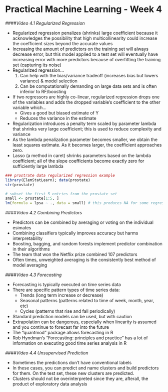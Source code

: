 Practical Machine Learning - Week 4
===========================================================

####*Video 4.1 Regularized Regression*

- Regularized regression penalizes (shrinks) large coefficient because it acknowledges the possibility that high multicollinearity could increase the coefficient sizes beyond the accurate values
- Increasing the amount of predictors on the training set will always decrease error, but this model applied to a test set will eventually have increasing error with more predictors because of overfitting the training set (capturing its noise)
- Regularized regression...
    1) Can help with the bias/variance tradeoff (increases bias but lowers variance) & model selection
    2) Can be computationally demanding on large data sets and is often inferior to RF/boosting
- If two regressors are highly co-linear, regularized regression drops one of the variables and adds the dropped variable's coefficient to the other variable which...
    - Gives a good but biased estimate of Y
    - Reduces the variance in the estimate
- Regularization introduces a penalty term scaled by parameter lambda that shrinks very large coefficient; this is used to reduce complexity and variance
- As the lambda penalization parameter becomes smaller, we obtain the least squares estimate. As it becomes larger, the coefficient approaches zero.
- Lasso (a method in caret) shrinks parameters based on the lambda coefficient; all of the slope coefficients become exactly zero for sufficiently large lambda

```r
### prostrate data regularized regression example
library(ElemStatLearn); data(prostate)
str(prostate)

# subset the first 5 entries from the prostate set
small <- prostate[1:5, ] 
lm(formula = lpsa ~ ., data = small) # this produces NA for some regressors because there are not enough observations
```

####*Video 4.2 Combining Predictors*

- Predictors can be combined by averaging or voting on the individual esimates
- Combining classifiers typically improves accuracy but harms interpretability
- Boosting, bagging, and random forests implement predictor combination in their algorithms
- The team that won the Netflix prize combined 107 predictors
- Often times, unweighted averaging is the consistently best method of model averaging

####*Video 4.3 Forecasting*

- Forecasting is typically executed on time series data 
- There are specific pattern types of time series data:
    - Trends (long term increase or decrease)
    - Seasonal patterns (patterns related to time of week, month, year, etc)
    - Cycles (patterns that rise and fall periodically)
- Standard prediction models can be used, but with caution
- Extrapolation can be dangerous, especially when linearity is assumed and you continue to forecast far into the future
- The "quantmod" package allows forecasting in R
- Rob Hyndman's "Forecasting: principles and practice" has a lot of information on executing good time series analysis in R

####*Video 4.4 Unsupervised Prediction*

- Sometimes the predictions don't have conventional labels
- In these cases, you can predict and name clusters and build predictors for them. On the test set, these new clusters are predicted.
- Clusters should not be overinterpreted since they are, afterall, the product of exploratory data analysis
